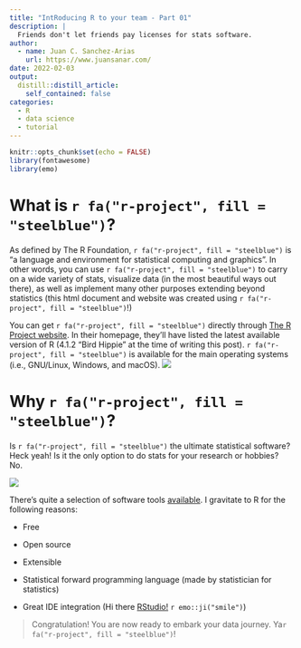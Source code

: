 ```yaml
---
title: "IntRoducing R to your team - Part 01"
description: |
  Friends don't let friends pay licenses for stats software.
author:
  - name: Juan C. Sanchez-Arias
    url: https://www.juansanar.com/
date: 2022-02-03
output:
  distill::distill_article:
    self_contained: false
categories:
  - R
  - data science
  - tutorial
---
```



```r
knitr::opts_chunk$set(echo = FALSE)
library(fontawesome)
library(emo)
```

# What is `r fa("r-project", fill = "steelblue")`?

As defined by The R Foundation, `r fa("r-project", fill = "steelblue")` is "a language and environment for statistical computing and graphics". In other words, you can use `r fa("r-project", fill = "steelblue")` to carry on a wide variety of stats, visualize data (in the most beautiful ways out there), as well as implement many other purposes extending beyond statistics (this html document and website was created using `r fa("r-project", fill = "steelblue")`!)

You can get `r fa("r-project", fill = "steelblue")` directly through [The R Project website](https://www.r-project.org/). In their homepage, they'll have listed the latest available version of R (4.1.2 "Bird Hippie" at the time of writing this post). `r fa("r-project", fill = "steelblue")` is available for the main operating systems (i.e., GNU/Linux, Windows, and macOS).
![](img/therproject-website.png)

# Why `r fa("r-project", fill = "steelblue")`?
Is `r fa("r-project", fill = "steelblue")` the ultimate statistical software? Heck yeah! Is it the only option to do stats for your research or hobbies? No. 

![](img/stats-software.png)

There's quite a selection of software tools [available](https://en.wikipedia.org/wiki/List_of_statistical_software). I gravitate to R for the following reasons:

- Free

- Open source

- Extensible

- Statistical forward programming language (made by statistician for statistics)

- Great IDE integration (Hi there [RStudio!](https://www.rstudio.com/) `r emo::ji("smile")`)

> Congratulation! You are now ready to embark your data journey. Ya`r fa("r-project", fill = "steelblue")`! 